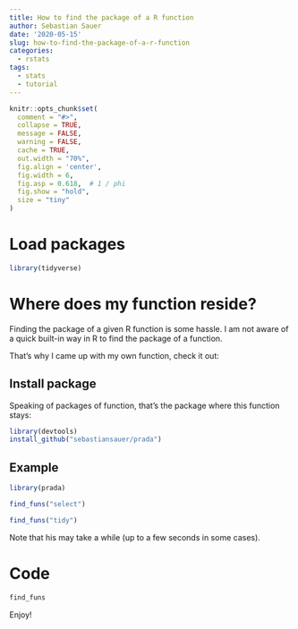 ```yaml
---
title: How to find the package of a R function
author: Sebastian Sauer
date: '2020-05-15'
slug: how-to-find-the-package-of-a-r-function
categories:
  - rstats
tags:
  - stats
  - tutorial
---
```




```r
knitr::opts_chunk$set(
  comment = "#>",
  collapse = TRUE,
  message = FALSE,
  warning = FALSE,
  cache = TRUE,
  out.width = "70%",
  fig.align = 'center',
  fig.width = 6,
  fig.asp = 0.618,  # 1 / phi
  fig.show = "hold",
  size = "tiny"
)
```



# Load packages

```r
library(tidyverse)
```



# Where does my function reside?


Finding the package of a given R function is some hassle. I am not aware of a quick built-in way in R to find the package of a function.

That's why I came up with my own function, check it out:


## Install package

Speaking of packages of function, that's the package where this function stays:

```r
library(devtools)
install_github("sebastiansauer/prada")
```


## Example

```r
library(prada)
```


```r
find_funs("select")
```


```r
find_funs("tidy")
```


Note that his may take a while (up to a few seconds in some cases).

# Code

```r
find_funs
```



Enjoy!

